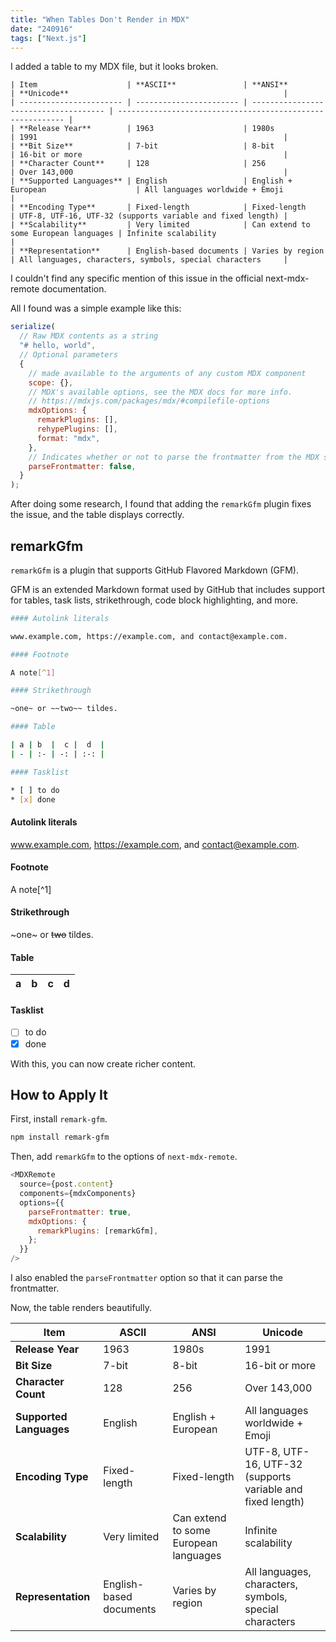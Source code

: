 ```yaml
---
title: "When Tables Don't Render in MDX"
date: "240916"
tags: ["Next.js"]
---
```


I added a table to my MDX file, but it looks broken.

```mdx
| Item                    | **ASCII**               | **ANSI**                              | **Unicode**                                                |
| ----------------------- | ----------------------- | ------------------------------------- | ---------------------------------------------------------- |
| **Release Year**        | 1963                    | 1980s                                 | 1991                                                       |
| **Bit Size**            | 7-bit                   | 8-bit                                 | 16-bit or more                                             |
| **Character Count**     | 128                     | 256                                   | Over 143,000                                               |
| **Supported Languages** | English                 | English + European                    | All languages worldwide + Emoji                            |
| **Encoding Type**       | Fixed-length            | Fixed-length                          | UTF-8, UTF-16, UTF-32 (supports variable and fixed length) |
| **Scalability**         | Very limited            | Can extend to some European languages | Infinite scalability                                       |
| **Representation**      | English-based documents | Varies by region                      | All languages, characters, symbols, special characters     |
```

I couldn't find any specific mention of this issue in the official next-mdx-remote documentation.

All I found was a simple example like this:

```javascript
serialize(
  // Raw MDX contents as a string
  "# hello, world",
  // Optional parameters
  {
    // made available to the arguments of any custom MDX component
    scope: {},
    // MDX's available options, see the MDX docs for more info.
    // https://mdxjs.com/packages/mdx/#compilefile-options
    mdxOptions: {
      remarkPlugins: [],
      rehypePlugins: [],
      format: "mdx",
    },
    // Indicates whether or not to parse the frontmatter from the MDX source
    parseFrontmatter: false,
  }
);
```

After doing some research, I found that adding the `remarkGfm` plugin fixes the issue, and the table displays correctly.

## remarkGfm

`remarkGfm` is a plugin that supports GitHub Flavored Markdown (GFM).

GFM is an extended Markdown format used by GitHub that includes support for tables, task lists, strikethrough, code block highlighting, and more.

```bash
#### Autolink literals

www.example.com, https://example.com, and contact@example.com.

#### Footnote

A note[^1]

#### Strikethrough

~one~ or ~~two~~ tildes.

#### Table

| a | b  |  c |  d  |
| - | :- | -: | :-: |

#### Tasklist

* [ ] to do
* [x] done
```

#### Autolink literals

www.example.com, https://example.com, and contact@example.com.

#### Footnote

A note[^1]

#### Strikethrough

~one~ or ~~two~~ tildes.

#### Table

| a   | b   |   c |  d  |
| --- | :-- | --: | :-: |

#### Tasklist

- [ ] to do
- [x] done

With this, you can now create richer content.

## How to Apply It

First, install `remark-gfm`.

```bash
npm install remark-gfm
```

Then, add `remarkGfm` to the options of `next-mdx-remote`.

```javascript
<MDXRemote
  source={post.content}
  components={mdxComponents}
  options={{
    parseFrontmatter: true,
    mdxOptions: {
      remarkPlugins: [remarkGfm],
    };
  }}
/>
```

I also enabled the `parseFrontmatter` option so that it can parse the frontmatter.

Now, the table renders beautifully.

| Item                    | **ASCII**               | **ANSI**                              | **Unicode**                                                |
| ----------------------- | ----------------------- | ------------------------------------- | ---------------------------------------------------------- |
| **Release Year**        | 1963                    | 1980s                                 | 1991                                                       |
| **Bit Size**            | 7-bit                   | 8-bit                                 | 16-bit or more                                             |
| **Character Count**     | 128                     | 256                                   | Over 143,000                                               |
| **Supported Languages** | English                 | English + European                    | All languages worldwide + Emoji                            |
| **Encoding Type**       | Fixed-length            | Fixed-length                          | UTF-8, UTF-16, UTF-32 (supports variable and fixed length) |
| **Scalability**         | Very limited            | Can extend to some European languages | Infinite scalability                                       |
| **Representation**      | English-based documents | Varies by region                      | All languages, characters, symbols, special characters     |
